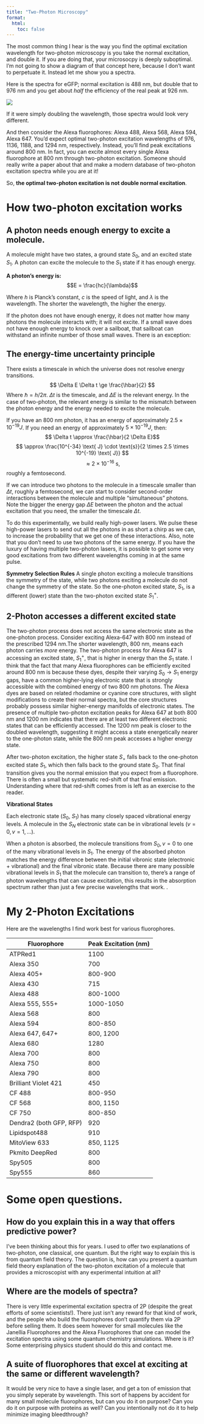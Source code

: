 ```yaml
---
title: "Two-Photon Microscopy"
format:
  html:
    toc: false
---
```


<!-- TO DO: -->
<!-- include pictures of transition states, symmetries -->

The most common thing I hear is the way you find the optimal excitation wavelength for two-photon microscopy is you take the normal excitation, and double it. If you are doing that, your microsocpy is deeply suboptimal. I'm not going to show a diagram of that concept here, because I don't want to perpetuate it. Instead let me show you a spectra.

Here is the spectra for eGFP; normal excitation is 488 nm, but double that to 976 nm and you get about _half_ the efficiency of the real peak at 926 nm.

![](../assets/eGFP_2P.jpg)

If it were simply doubling the wavelength, those spectra would look very different.

And then consider the Alexa fluorophores: Alexa 488, Alexa 568, Alexa 594, Alexa 647. You'd expect optimal two-photon excitation wavelengths of 976, 1136, 1188, and 1294 nm, respectively. Instead, you'll find peak excitations around 800 nm. In fact, you can excite almost every single Alexa fluorophore at 800 nm through two-photon excitation. Someone should really write a paper about that and make a modern database of two-photon excitation spectra while you are at it!

So, **the optimal two-photon excitation is not double normal excitation**.

# How two-photon excitation works

## A photon needs enough energy to excite a molecule.

A molecule might have two states, a ground state $S_0$, and an excited state $S_1$. A photon can excite the molecule to the $S_1$ state if it has enough energy. 

::: {.column-margin}
**A photon's energy is:**
$$E = \frac{hc}{\lambda}$$

Where $h$ is Planck's constant, $c$ is the speed of light, and $\lambda$ is the wavelength. The shorter the wavelength, the higher the energy.
:::

If the photon does not have enough energy, it does not matter how many photons the molecule interacts with; it will not excite. If a small wave does not have enough energy to knock over a sailboat, that sailboat can withstand an infinite number of those small waves. There is an exception:

## The energy-time uncertainty principle

There exists a timescale in which the universe does not resolve energy transitions.
$$ \Delta E \Delta t \ge \frac{\hbar}{2} $$
Where $\hbar=h/2\pi$. $\Delta t$ is the timescale, and $\Delta E$ is the relevant energy. In the case of two-photon, the relevant energy is similar to the mismatch between the photon energy and the energy needed to excite the molecule.

::: {.column-margin}
If you have an 800 nm photon, it has an energy of approximately $2.5 \times 10^{-19} J$. If you need an energy of approximately $5 \times 10^{-19} J$, then:
$$ \Delta t \approx \frac{\hbar}{2 \Delta E}$$
$$ \approx \frac{10^{-34} \text{ J} \cdot \text{s}}{2 \times 2.5 \times 10^{-19} \text{ J}} $$
$$ \approx 2 \times 10^{-16} \text{ s}, $$
roughly a femtosecond.
:::

If we can introduce two photons to the molecule in a timescale smaller than $\Delta t$, roughly a femtosecond, we can start to consider second-order interactions between the molecule and multiple "simultaneous" photons. Note the bigger the energy gap $\Delta E$ between the photon and the actual excitation that you need, the smaller the timescale $\Delta t$.

To do this experimentally, we build really high-power lasers. We pulse these high-power lasers to send out all the photons in as short a chirp as we can, to increase the probability that we get one of these interactions. Also, note that you don't need to use two photons of the same energy. If you have the luxury of having multiple two-photon lasers, it is possible to get some very good excitations from two different wavelengths coming in at the same pulse.

::: {.column-margin}
**Symmetry Selection Rules**
A single photon exciting a molecule transitions the symmetry of the state, while two photons exciting a molecule do not change the symmetry of the state. So the one-photon excited state, $S_1$, is a different (lower) state than the two-photon excited state $S_1^+$. 
:::

## 2-Photon accesses a different excited state

The two-photon process does not access the same electronic state as the one-photon process. Consider exciting Alexa-647 with 800 nm instead of the prescribed 1294 nm.The shorter wavelength, 800 nm, means each photon carries _more_ energy. The two-photon process for Alexa 647 is accessing an excited state, $S_1^+$, that is higher in energy than the $S_1$ state. I think that the fact that many Alexa fluorophores can be efficiently excited around 800 nm is because these dyes, despite their varying $S_0 \rightarrow S_1$ energy gaps, have a common higher-lying electronic state that is strongly accessible with the combined energy of two 800 nm photons. The Alexa dyes are based on related rhodamine or cyanine core structures, with slight modifications to create their normal spectra, but the core structures probably possess similar higher-energy manifolds of electronic states. The presence of multiple two-photon excitation peaks for Alexa 647 at both 800 nm and 1200 nm indicates that there are at least two different electronic states that can be efficiently accessed. The 1200 nm peak is closer to the doubled wavelength, suggesting it might access a state energetically nearer to the one-photon state, while the 800 nm peak accesses a higher energy state.

After two-photon excitation, the higher state $S_+$ falls back to the one-photon excited state $S_1$, which then falls back to the ground state $S_0$. That final transition gives you the normal emission that you expect from a fluorophore. There is often a small but systematic red-shift of that final emission. Understanding where that red-shift comes from is left as an exercise to the reader. 


::: {.column-margin}
**Vibrational States**

Each electronic state ($S_0$, $S_1$) has many closely spaced vibrational energy levels. A molecule in the $S_N$ electronic state can be in vibrational levels ($v=0, v=1, ...$).

When a photon is absorbed, the molecule transitions from $S_0, v=0$ to one of the many vibrational levels in $S_1$. The energy of the absorbed photon matches the energy difference between the initial vibronic state (electronic + vibrational) and the final vibronic state. Because there are many possible vibrational levels in $S_1$ that the molecule can transition to, there's a range of photon wavelengths that can cause excitation, this results in the absorption spectrum rather than just a few precise wavelengths that work. .
:::

# My 2-Photon Excitations

Here are the wavelengths I find work best for various fluorophores.

| Fluorophore                  | Peak Excitation (nm) |
|------------------------------|----------------------|
| ATPRed1                      | 1100                 |
| Alexa 350                    | 700                  |
| Alexa 405+                   | 800-900              |
| Alexa 430                    | 715                  |
| Alexa 488                    | 800-1000             |
| Alexa 555, 555+              | 1000-1050            |
| Alexa 568                    | 800                  |
| Alexa 594                    | 800-850              |
| Alexa 647, 647+              | 800, 1200            |
| Alexa 680                    | 1280                 |
| Alexa 700                    | 800                  |
| Alexa 750                    | 800                  |
| Alexa 790                    | 800                  |
| Brilliant Violet 421         | 450                  |
| CF 488                       | 800-950              |
| CF 568                       | 800, 1150            |
| CF 750                       | 800-850              |
| Dendra2 (both GFP, RFP)      | 920                  |
| Lipidspot488                 | 910                  |
| MitoView 633                 | 850, 1125            |
| Pkmito DeepRed               | 800                  |
| Spy505                       | 800                  |
| Spy555                       | 860                  |


# Some open questions.

## How do you explain this in a way that offers predictive power?

I've been thinking about this for years. I used to offer two explanations of two-photon, one classical, one quantum. But the right way to explain this is from quantum field theory. The question is, how can you present a quantum field theory explanation of the two-photon excitation of a molecule that provides a microscopist with any experimental intuition at all?

## Where are the models of spectra?  

There is very little experimental excitation spectra of 2P (despite the great efforts of some scientists!). There just isn't any reward for that kind of work, and the people who build the fluorophores don't quantify them via 2P before selling them. It does seem however for small molecules like the Janellia Fluorophores and the Alexa Fluorophores that one can model the excitation spectra using some quantum chemistry simulations. Where is it? Some enterprising physics student should do this and contact me.

## A suite of fluorophores that excel at exciting at the same or different wavelength?

It would be very nice to have a single laser, and get a ton of emission that you simply seperate by wavelength. This sort of happens by accident for many small molecule fluorophores, but can you do it on purpose? Can you do it on purpose with proteins as well? Can you intentionally not do it to help minimize imaging bleedthrough?
